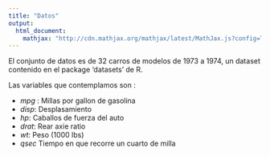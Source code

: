 ```yaml
---
title: "Datos"
output: 
  html_document:
    mathjax: "http://cdn.mathjax.org/mathjax/latest/MathJax.js?config=TeX-AMS-MML_HTMLorMML"
---
```


El conjunto de datos es de 32 carros de modelos de 1973 a 1974, un dataset contenido en el package 'datasets' de R.

Las variables que contemplamos son :

-	*mpg* : Millas por gallon de gasolina
-	*disp*: Desplasamiento
-	*hp*: Caballos de fuerza del auto
-	*drat*: Rear axie ratio
-	*wt*: Peso (1000 lbs)
-	*qsec* Tiempo en que recorre un cuarto de milla
	

